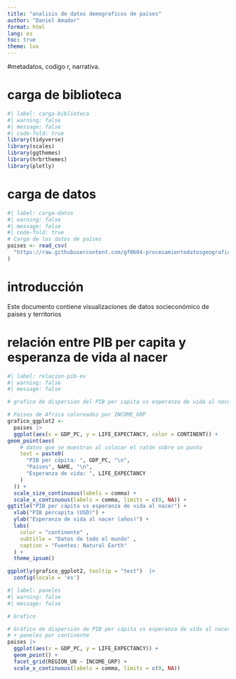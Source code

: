 ---
title: "analisis de datos demograficos de paises"
author: "Daniel Amador"
format: html
lang: es
toc: true
theme: lux
---

#metadatos, codigo r, narrativa.

# carga de biblioteca

```{r}
#| label: carga-biblioteca
#| warning: false
#| message: false
#| code-fold: true
library(tidyverse)
library(scales)
library(ggthemes)
library(hrbrthemes)
library(plotly)
```


# carga de datos
```{r}
#| label: carga-datos
#| warning: false
#| message: false
#| code-fold: true
# Carga de los datos de países
paises <- read_csv(
  "https://raw.githubusercontent.com/gf0604-procesamientodatosgeograficos/2025-i/refs/heads/main/datos/natural-earth/paises.csv"
)
```
# introducción

Este documento contiene visualizaciones de datos socieconómico de paises y territorios

# relación entre PIB per capita y esperanza de vida al nacer 
```{r}
#| label: relacion-pib-ev
#| warning: false
#| message: false

# grafico de dispersion del PIB per capita vs esperanza de vida al nacer 

# Paises de Africa coloreados por INCOME_GRP
grafico_ggplot2 <-
  paises |>
  ggplot(aes(x = GDP_PC, y = LIFE_EXPECTANCY, color = CONTINENT)) +
geom_point(aes(
    # datos que se muestran al colocar el ratón sobre un punto
    text = paste0(
      "PIB per cápita: ", GDP_PC, "\n",
      "Países", NAME, "\n",
      "Esperanza de vida: ", LIFE_EXPECTANCY
    )
  )) +
  scale_size_continuous(labels = comma) +
  scale_x_continuous(labels = comma, limits = c(0, NA)) +
ggtitle("PIB per cápita vs esperanza de vida al nacer") +
  xlab("PIB pércapita (USD)") +
  ylab("Esperanza de vida al nacer (años)") +
  labs(
    color = "continente" ,
    subtitle = "Datos de todo el mundo" ,
    caption = "Fuentes: Natural Earth"
  ) + 
  theme_ipsum()

ggplotly(grafico_ggplot2, tooltip = "text")  |> 
  config(locale = 'es')
```

```{r}
#| label: paneles
#| warning: false
#| message: false

# Grafico

# Gráfico de dispersión de PIB per cápita vs esperanza de vida al nacer
# + paneles por continente
paises |>
  ggplot(aes(x = GDP_PC, y = LIFE_EXPECTANCY)) +
  geom_point() +
  facet_grid(REGION_UN ~ INCOME_GRP) +
  scale_x_continuous(labels = comma, limits = c(0, NA))
```

